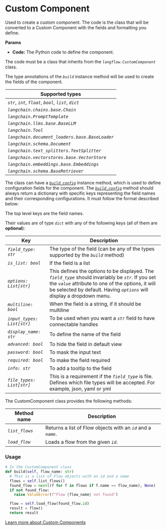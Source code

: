 
# Custom Component

Used to create a custom component. The code is the class that will be converted to a Custom Component with the fields and formatting you define.

**Params**

- **Code:** The Python code to define the component.

The code must be a class that inherits from the _`langflow.CustomComponent`_ class.

The type annotations of the _`build`_ instance method will be used to create the fields of the component.

| Supported types                                           |
| --------------------------------------------------------- |
| _`str`_, _`int`_, _`float`_, _`bool`_, _`list`_, _`dict`_ |
| _`langchain.chains.base.Chain`_                           |
| _`langchain.PromptTemplate`_                              |
| _`langchain.llms.base.BaseLLM`_                           |
| _`langchain.Tool`_                                        |
| _`langchain.document_loaders.base.BaseLoader`_            |
| _`langchain.schema.Document`_                             |
| _`langchain.text_splitters.TextSplitter`_                 |
| _`langchain.vectorstores.base.VectorStore`_               |
| _`langchain.embeddings.base.Embeddings`_                  |
| _`langchain.schema.BaseRetriever`_                        |

The class can have a [_`build_config`_](focus://8) instance method, which is used to define configuration fields for the component.
The [_`build_config`_](focus://8) method should always return a dictionary with specific keys representing the field names and their corresponding configurations.
It must follow the format described below:

The top level keys are the field names.

Their values are of type _`dict`_ with any of the following keys (all of them are **optional**):

| Key                        | Description                                                                                                                                                                                                                           |
| -------------------------- | ------------------------------------------------------------------------------------------------------------------------------------------------------------------------------------------------------------------------------------- |
| _`field_type: str`_        | The type of the field (can be any of the types supported by the _`build`_ method)                                                                                                                                                     |
| _`is_list: bool`_          | If the field is a list                                                                                                                                                                                                                |
| _`options: List[str]`_     | This defines the options to be displayed. The _`field_type`_ should invariably be _`str`_. If you set the _`value`_ attribute to one of the options, it will be selected by default. Having _`options`_ will display a dropdown menu. |
| _`multiline: bool`_        | When the field is a string, if it should be multiline                                                                                                                                                                                 |
| _`input_types: List[str]`_ | To be used when you want a _`str`_ field to have connectable handles                                                                                                                                                                  |
| _`display_name: str`_      | To define the name of the field                                                                                                                                                                                                       |
| _`advanced: bool`_         | To hide the field in default view                                                                                                                                                                                                     |
| _`password: bool`_         | To mask the input text                                                                                                                                                                                                                |
| _`required: bool`_         | To make the field required                                                                                                                                                                                                            |
| _`info: str`_              | To add a tooltip to the field                                                                                                                                                                                                         |
| _`file_types: List[str]`_  | This is a requirement if the _`field_type`_ is file. Defines which file types will be accepted. For example, json, yaml or yml                                                                                                        |

The CustomComponent class provides the following methods:

| Method name    | Description                                                   |
| -------------- | ------------------------------------------------------------- |
| _`list_flows`_ | Returns a list of Flow objects with an _`id`_ and a _`name`_. |
| _`load_flow`_  | Loads a flow from the given _`id`_.                           |

### Usage

```python
# In the CustomComponent class
def build(self, flow_name: str)
  # This is a list of Flow objects with an id and a name
  flows = self.list_flows()
  found_flow = next((f for f in flows if f.name == flow_name), None)
  if not found_flow:
    raise ValueError(f"Flow {flow_name} not found")

  flow = self.load_flow(found_flow.id)
  result = flow()
  return result

```

<Admonition type="info" label="Tip">

[Learn more about Custom Components](../guidelines/custom-component)

</Admonition>
